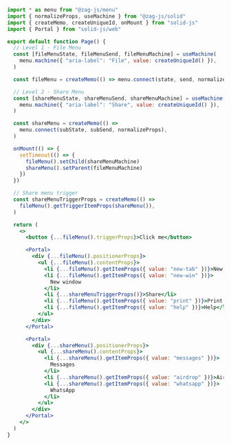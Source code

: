 ```jsx
import * as menu from "@zag-js/menu"
import { normalizeProps, useMachine } from "@zag-js/solid"
import { createMemo, createUniqueId, onMount } from "solid-js"
import { Portal } from "solid-js/web"

export default function Page() {
  // Level 1 - File Menu
  const [fileMenuState, fileMenuSend, fileMenuMachine] = useMachine(
    menu.machine({ "aria-label": "File", value: createUniqueId() }),
  )

  const fileMenu = createMemo(() => menu.connect(state, send, normalizeProps))

  // Level 2 - Share Menu
  const [shareMenuState, shareMenuSend, shareMenuMachine] = useMachine(
    menu.machine({ "aria-label": "Share", value: createUniqueId() }),
  )

  const shareMenu = createMemo(() =>
    menu.connect(subState, subSend, normalizeProps),
  )

  onMount(() => {
    setTimeout(() => {
      fileMenu().setChild(shareMenuMachine)
      shareMenu().setParent(fileMenuMachine)
    })
  })

  // Share menu trigger
  const shareMenuTriggerProps = createMemo(() =>
    fileMenu().getTriggerItemProps(shareMenu()),
  )

  return (
    <>
      <button {...fileMenu().triggerProps}>Click me</button>

      <Portal>
        <div {...fileMenu().positionerProps}>
          <ul {...fileMenu().contentProps}>
            <li {...fileMenu().getItemProps({ value: "new-tab" })}>New tab</li>
            <li {...fileMenu().getItemProps({ value: "new-win" })}>
              New window
            </li>
            <li {...shareMenuTriggerProps()}>Share</li>
            <li {...fileMenu().getItemProps({ value: "print" })}>Print...</li>
            <li {...fileMenu().getItemProps({ value: "help" })}>Help</li>
          </ul>
        </div>
      </Portal>

      <Portal>
        <div {...shareMenu().positionerProps}>
          <ul {...shareMenu().contentProps}>
            <li {...shareMenu().getItemProps({ value: "messages" })}>
              Messages
            </li>
            <li {...shareMenu().getItemProps({ value: "airdrop" })}>Airdrop</li>
            <li {...shareMenu().getItemProps({ value: "whatsapp" })}>
              WhatsApp
            </li>
          </ul>
        </div>
      </Portal>
    </>
  )
}
```
